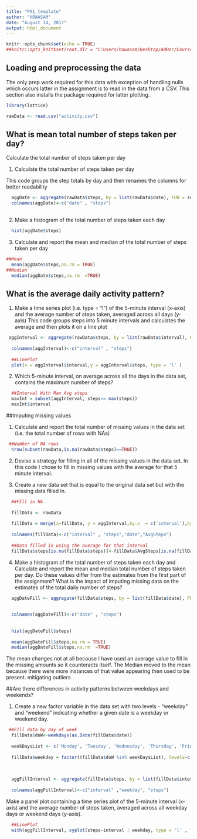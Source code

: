 ---
title: "PA1_template"
author: "HOWASAM"
date: "August 14, 2017"
output: html_document
---

```{r setup, include=FALSE}
knitr::opts_chunk$set(echo = TRUE)
##knitr::opts_knit$set(root.dir = "C:Users/howasam/Desktop/AdHoc/Coursera/Reproduciable Resarch/Lesson 2")
```

## Loading and preprocessing the data


The only prep work required for this data with exception of handling nulls which occurs latter in the assignment is to read in the data from a CSV. This section also installs the package required for latter plotting.

```{r}
library(lattice)

rawData <- read.csv("activity.csv")
```

## What is mean total number of steps taken per day?

Calculate the total number of steps taken per day

1) Calculate the total number of steps taken per day

  This code groups the step totals by day and then renames the columns for better readability

```{r}
  aggDate <- aggregate(rawData$steps, by = list(rawData$date), FUN = sum)
  colnames(aggDate)<-c("date" , "steps")
  
```
2) Make a histogram of the total number of steps taken each day

```{r}
  hist(aggDate$steps)
```


3) Calculate and report the mean and median of the total number of steps taken per day

```{r}  
##Mean
  mean(aggDate$steps,na.rm = TRUE)
##Median
  median(aggDate$steps,na.rm  =TRUE)
```

## What is the average daily activity pattern?

1) Make a time series plot (i.e. type = "l") of the 5-minute interval (x-axis) and the average number of steps taken, averaged across all days (y-axis)
  This code groups steps into 5 minute intervals and calculates the average and then plots it on a line plot
  
```{r}
 aggInterval <- aggregate(rawData$steps, by = list(rawData$interval), FUN = mean,na.rm = TRUE)
  
  colnames(aggInterval)<-c("interval" , "steps")
  
  ##LinePlot
  plot(x = aggInterval$interval,y = aggInterval$steps, type = 'l' )
```

2) Which 5-minute interval, on average across all the days in the data set, contains the maximum number of steps?
```{r}
  ##Interval With Max Avg steps
  maxInt = subset(aggInterval, steps== max(steps))
  maxInt$interval
```

##Imputing missing values

1) Calculate and report the total number of missing values in the data set (i.e. the total number of rows with NAs)
```{r}
 ##Number of NA rows
  nrow(subset(rawData,is.na(rawData$steps)==TRUE))
```

2) Devise a strategy for filling in all of the missing values in the data set. 
  In this code I chose to fill in missing values with the average for that 5 minute interval.

3) Create a new data set that is equal to the original data set but with the missing data filled in.
```{r}  
  ##FIll in NA
  
  fillData <- rawData
  
  fillData = merge(x=fillData, y = aggInterval,by.x  = c('interval'),by.y  = c('interval'),all.X = TRUE)
  
  colnames(fillData)<-c("interval" , "steps","date","AvgSteps")
  
  ##Data filled in using the average for that interval 
  fillData$steps[is.na(fillData$steps)]<-fillData$AvgSteps[is.na(fillData$steps)]
```
4) Make a histogram of the total number of steps taken each day and Calculate and report the mean and median total number of steps taken per day. Do these values differ from the estimates from the first part of the assignment? What is the impact of imputing missing data on the estimates of the total daily number of steps?

```{r}   
  aggDateFill <- aggregate(fillData$steps, by = list(fillData$date), FUN = sum)
  
  
  colnames(aggDateFill)<-c("date" , "steps")
  
  
  hist(aggDateFill$steps)
  
  mean(aggDateFill$steps,na.rm = TRUE)
  median(aggDateFill$steps,na.rm  =TRUE)
```

The mean changes not at all because I have used an average value to fill in the missing amounts so it counteracts itself. The Median moved to the mean because there were more instances of that value appearing then used to be present. mitigating outliers

##Are there differences in activity patterns between weekdays and weekends?


1) Create a new factor variable in the data set with two levels - "weekday" and "weekend" indicating whether a given date is a weekday or weekend day.
```{r}
 ##FIll data by day of week
  fillData$doW<-weekdays(as.Date(fillData$date))
  
  weekDaysList <- c('Monday', 'Tuesday', 'Wednesday', 'Thursday', 'Friday')
  
  fillData$weekday = factor((fillData$doW %in% weekDaysList), levels=c(FALSE, TRUE), labels=c('weekend', 'weekday'))
  
  
  
  aggFillInterval <- aggregate(fillData$steps, by = list(fillData$interval,fillData$weekday), FUN = mean,na.rm = TRUE)
  
  colnames(aggFillInterval)<-c("interval" ,"weekday", "steps")

```
Make a panel plot containing a time series plot of the 5-minute interval (x-axis) and the average number of steps taken, averaged across all weekday days or weekend days (y-axis). 

```{r}    
  ##LinePlot
  with(aggFillInterval, xyplot(steps~interval | weekday, type = 'l' , layout = c(1,2,1) ))
  ```